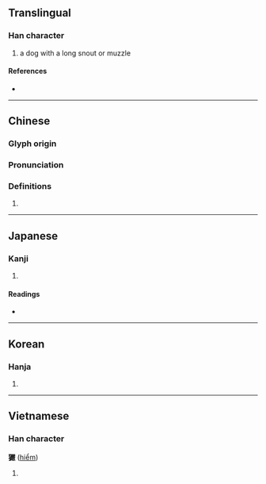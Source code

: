 {{character info}}
==Translingual==

===Han character===
{{Han char|rn=94|rad=犬|as=20|sn=23|four=46248|canj=KHRRK|ids=⿰犭嚴}}

# a dog with a long snout or muzzle

====References====
* {{Han ref|kx=0722.010|dkj=20804|dj=1134.010|hdz=21378.160|uh=7381|ud=29569|bh=F7E8|bd=63464}}

----
==Chinese==
{{zh-forms|s=𤞤}}

===Glyph origin===
{{Han etym}}

===Pronunciation===
{{zh-pron
|m=xiǎn
|mc=y
|oc=y
|cat=n
}}

===Definitions===
{{zh-hanzi}}

# {{zh-alt-form|獫}}

----

==Japanese==

===Kanji===
{{ja-kanji|grade=|rs=犬20}}

# {{rfdef|ja|sort=犬20}}

====Readings====
* {{ja-readings|on=[[けん]] (ken), [[れん]] (ren)|kun=}}

----

==Korean==

===Hanja===
{{ko-hanja|hangeul=험|eumhun=오랑캐 이름|rv=heom|mr=hŏm|y=hem}}

# {{rfdef|ko|sort=犬20}}

----

==Vietnamese==

===Han character===
'''玁''' ([[hiểm]])

# {{rfdef|vi}}

{{cln|vi|Han tu}}